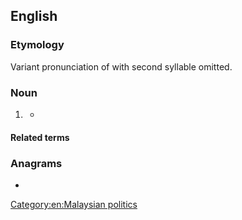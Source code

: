 ==English==

===Etymology===
Variant pronunciation of {{m|en|government}} with second syllable omitted.

===Noun===
{{en-noun}}

# {{lb|en|Manglish|Singlish|derogatory|politics}} {{pronunciation spelling of|en|government}}
#* {{quote-newsgroup|en|date=2006-01-30|first=George|last=Soros|title=Should Singapore subsidise medical care?|newsgroup=soc.culture.malaysia|passage=Without doubt, '''gahmen''' must medically  subsidise the lowest 10% of the population.}}

====Related terms====
{{rel3|en|gomen}}

===Anagrams===
* {{anagrams|en|a=aeghmn|Gehman|Ghanem|Meghan|hang me}}

[[Category:en:Malaysian politics]]